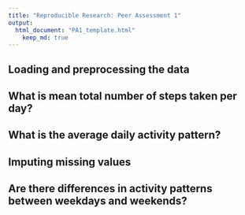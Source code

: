 ```yaml
---
title: "Reproducible Research: Peer Assessment 1"
output: 
  html_document: "PA1_template.html"
    keep_md: true
---
```



## Loading and preprocessing the data



## What is mean total number of steps taken per day?



## What is the average daily activity pattern?



## Imputing missing values



## Are there differences in activity patterns between weekdays and weekends?
